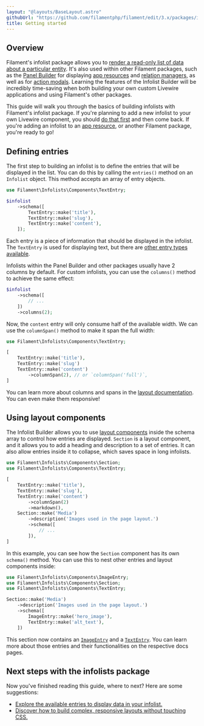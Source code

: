 ```yaml
---
layout: "@layouts/BaseLayout.astro"
githubUrl: "https://github.com/filamentphp/filament/edit/3.x/packages/infolists/docs/02-getting-started.md"
title: Getting started
---
```


## Overview

Filament's infolist package allows you to [render a read-only list of data about a particular entity](adding-an-infolist-to-a-livewire-component). It's also used within other Filament packages, such as the [Panel Builder](../panels) for displaying [app resources](../panels/resources/getting-started) and [relation managers](../panels/resources/relation-managers), as well as for [action modals](../actions). Learning the features of the Infolist Builder will be incredibly time-saving when both building your own custom Livewire applications and using Filament's other packages.

This guide will walk you through the basics of building infolists with Filament's infolist package. If you're planning to add a new infolist to your own Livewire component, you should [do that first](adding-an-infolist-to-a-livewire-component) and then come back. If you're adding an infolist to an [app resource](../panels/resources/getting-started), or another Filament package, you're ready to go!

## Defining entries

The first step to building an infolist is to define the entries that will be displayed in the list. You can do this by calling the `entries()` method on an `Infolist` object. This method accepts an array of entry objects.

```php
use Filament\Infolists\Components\TextEntry;

$infolist
    ->schema([
        TextEntry::make('title'),
        TextEntry::make('slug'),
        TextEntry::make('content'),
    ]);
```

Each entry is a piece of information that should be displayed in the infolist. The `TextEntry` is used for displaying text, but there are [other entry types available](entries/getting-started#available-entries).

Infolists within the Panel Builder and other packages usually have 2 columns by default. For custom infolists, you can use the `columns()` method to achieve the same effect:

```php
$infolist
    ->schema([
        // ...
    ])
    ->columns(2);
```

Now, the `content` entry will only consume half of the available width. We can use the `columnSpan()` method to make it span the full width:

```php
use Filament\Infolists\Components\TextEntry;

[
    TextEntry::make('title'),
    TextEntry::make('slug')
    TextEntry::make('content')
        ->columnSpan(2), // or `columnSpan('full')`,
]
```

You can learn more about columns and spans in the [layout documentation](layout/grid). You can even make them responsive!

## Using layout components

The Infolist Builder allows you to use [layout components](layout/getting-started#available-layout-components) inside the schema array to control how entries are displayed. `Section` is a layout component, and it allows you to add a heading and description to a set of entries. It can also allow entries inside it to collapse, which saves space in long infolists.

```php
use Filament\Infolists\Components\Section;
use Filament\Infolists\Components\TextEntry;

[
    TextEntry::make('title'),
    TextEntry::make('slug'),
    TextEntry::make('content')
        ->columnSpan(2)
        ->markdown(),
    Section::make('Media')
        ->description('Images used in the page layout.')
        ->schema([
            // ...
        ]),
]
```

In this example, you can see how the `Section` component has its own `schema()` method. You can use this to nest other entries and layout components inside:

```php
use Filament\Infolists\Components\ImageEntry;
use Filament\Infolists\Components\Section;
use Filament\Infolists\Components\TextEntry;

Section::make('Media')
    ->description('Images used in the page layout.')
    ->schema([
        ImageEntry::make('hero_image'),
        TextEntry::make('alt_text'),
    ])
```

This section now contains an [`ImageEntry`](entries/image) and a [`TextEntry`](entries/text). You can learn more about those entries and their functionalities on the respective docs pages.

## Next steps with the infolists package

Now you've finished reading this guide, where to next? Here are some suggestions:

- [Explore the available entries to display data in your infolist.](entries/getting-started#available-entries)
- [Discover how to build complex, responsive layouts without touching CSS.](layout/getting-started)
